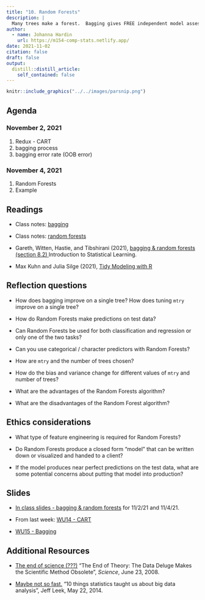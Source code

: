 ```yaml
---
title: "10. Random Forests"
description: |
  Many trees make a forest.  Bagging gives FREE independent model assessment or parameter tuning.  Random Forests have a fantastic variance - bias tradeoff.
author:
  - name: Johanna Hardin
    url: https://m154-comp-stats.netlify.app/  
date: 2021-11-02
citation: false
draft: false
output:
  distill::distill_article:
    self_contained: false
---
```


```r
knitr::include_graphics("../../images/parsnip.png")
```

## Agenda <i class="fas fa-calendar-alt" target="_blank"></i>

### November 2, 2021

1. Redux - CART
2. bagging process
3. bagging error rate (OOB error)

### November 4, 2021

1. Random Forests
2. Example

## Readings <i class="fas fa-book-open"></i> 

* Class notes: <a href = "http://st47s.com/Math154/Notes/class.html#bagging" target= "_blank">bagging</a>

* Class notes: <a href = "http://st47s.com/Math154/Notes/class.html#rf" target= "_blank">random forests</a>


* Gareth, Witten, Hastie, and Tibshirani (2021), <a href = "https://web.stanford.edu/~hastie/ISLR2/ISLRv2_website.pdf" target = "_blank">bagging & random forests (section 8.2) </a> Introduction to Statistical Learning.


* Max Kuhn and Julia Silge (2021), <a href = "https://www.tmwr.org/" target = "_blank">Tidy Modeling with R</a>

## Reflection questions <i class="fas fa-lightbulb"></i>

* How does bagging improve on a single tree?  How does tuning `mtry` improve on a single tree?

* How do Random Forests make predictions on test data?

* Can Random Forests be used for both classification and regression or only one of the two tasks?

* Can you use categorical / character predictors with Random Forests?

* How are `mtry` and the number of trees chosen?

* How do the bias and variance change for different values of `mtry` and number of trees?

* What are the advantages of the Random Forests algorithm?

* What are the disadvantages of the Random Forest algorithm?

## Ethics considerations <i class="fas fa-balance-scale"></i> 

* What type of feature engineering is required for Random Forests?

* Do Random Forests produce a closed form "model" that can be written down or visualized and handed to a client?

* If the model produces near perfect predictions on the test data, what are some potential concerns about putting that model into production?

## Slides <i class="fas fa-desktop"></i> 


* <a href = "https://m154-comp-stats.netlify.app/slides/2021-11-02-rf" target = "_blank">In class slides - bagging & random forests</a> for 11/2/21 and 11/4/21.

* From last week: <a href = "https://m154-comp-stats.netlify.app/slides/Math154_WU134_cart.pdf" target = "_blank">WU14 - CART</a>

* <a href = "https://m154-comp-stats.netlify.app/slides/Math154_WU15_bag.pdf" target = "_blank">WU15 - Bagging</a>

## Additional Resources <i class="fas fa-laptop"></i> 

* <a href = "http://www.wired.com/2008/06/pb-theory/" target = "_blank">The end of science (???)</a> "The End of Theory: The Data Deluge Makes the Scientific Method Obsolete", *Science*, June 23, 2008.

* <a href = "http://simplystatistics.org/2014/05/22/10-things-statistics-taught-us-about-big-data-analysis/" target = "_blank">Maybe not so fast.</a> "10 things statistics taught us about big data analysis", Jeff Leek, May 22, 2014.


